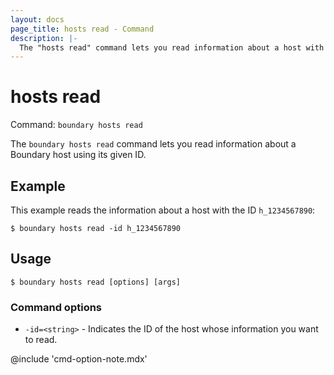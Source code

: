 ```yaml
---
layout: docs
page_title: hosts read - Command
description: |-
  The "hosts read" command lets you read information about a host with a given ID.
---
```


# hosts read

Command: `boundary hosts read`

The `boundary hosts read` command lets you read information about a Boundary host using its given ID.

## Example

This example reads the information about a host with the ID `h_1234567890`:

```shell-session
$ boundary hosts read -id h_1234567890
```

## Usage

<CodeBlockConfig hideClipboard>

```shell-session
$ boundary hosts read [options] [args]
```

</CodeBlockConfig>

### Command options

- `-id=<string>` - Indicates the ID of the host whose information you want to read.

@include 'cmd-option-note.mdx'